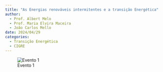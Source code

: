 ```yaml
---
title: "As Energias renováveis intermitentes e a transição Energética"
author:
  - Prof. Albert Melo
  - Prof. Maria Elvira Maceira
  - João Carlos Mello
date: 2024/04/29
categories: 
  - Transição Energética
  - CIGRE
---
```


![Evento 1](images/Evento%2029-04-24.png)
